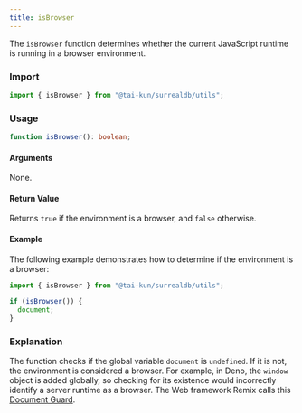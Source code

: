 ```yaml
---
title: isBrowser
---
```


The `isBrowser` function determines whether the current JavaScript runtime is running in a browser environment.

### Import

```ts
import { isBrowser } from "@tai-kun/surrealdb/utils";
```

### Usage

```ts
function isBrowser(): boolean;
```

#### Arguments

None.

#### Return Value

Returns `true` if the environment is a browser, and `false` otherwise.

#### Example

The following example demonstrates how to determine if the environment is a browser:

```ts
import { isBrowser } from "@tai-kun/surrealdb/utils";

if (isBrowser()) {
  document;
}
```

### Explanation

The function checks if the global variable `document` is `undefined`. If it is not, the environment is considered a browser. For example, in Deno, the `window` object is added globally, so checking for its existence would incorrectly identify a server runtime as a browser. The Web framework Remix calls this [Document Guard](https://remix.run/docs/en/main/guides/constraints#document-guard).

